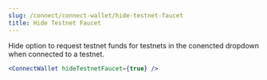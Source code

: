 ```yaml
---
slug: /connect/connect-wallet/hide-testnet-faucet
title: Hide Testnet Faucet
---
```


Hide option to request testnet funds for testnets in the conencted dropdown when connected to a testnet.

```jsx
<ConnectWallet hideTestnetFaucet={true} />
```
